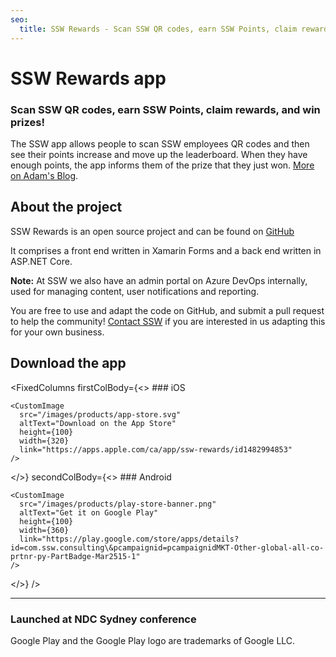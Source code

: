 ```yaml
---
seo:
  title: SSW Rewards - Scan SSW QR codes, earn SSW Points, claim rewards, and win prizes!
---
```


# SSW Rewards app

### Scan SSW QR codes, earn SSW Points, claim rewards, and win prizes!

The SSW app allows people to scan SSW employees QR codes and then see their
points increase and move up the leaderboard. When they have enough points, the
app informs them of the prize that they just won. [More on Adam's Blog](https://adamcogan.com/2019/11/06/ssw-had-fun-at-ndc-gotta-catch-em-all/).

<VideoEmbed url="https://www.youtube.com/watch?v=UVjun9hPwTc" videoWidth="w-full" removeMargin={true} />

## About the project

SSW Rewards is an open source project and can be found on [GitHub](https://github.com/SSWConsulting/SSW.Rewards)

It comprises a front end written in Xamarin Forms and a back end written in ASP.NET Core.

**Note:** At SSW we also have an admin portal on Azure DevOps internally, used for managing content, user notifications and reporting.

You are free to use and adapt the code on GitHub, and submit a pull request to help the community!
[Contact SSW](https://www.ssw.com.au/ssw/Company/ContactUs.aspx) if you are interested in us adapting
this for your own business.

## Download the app

<FixedColumns
  firstColBody={<>
    ### iOS
    
    <CustomImage 
      src="/images/products/app-store.svg" 
      altText="Download on the App Store" 
      height={100} 
      width={320}
      link="https://apps.apple.com/ca/app/ssw-rewards/id1482994853" 
    />

  </>}
  secondColBody={<>
    ### Android
    
    <CustomImage 
      src="/images/products/play-store-banner.png" 
      altText="Get it on Google Play" 
      height={100} 
      width={360} 
      link="https://play.google.com/store/apps/details?id=com.ssw.consulting\&pcampaignid=pcampaignidMKT-Other-global-all-co-prtnr-py-PartBadge-Mar2515-1"
    />
  </>}
/>

***

### Launched at NDC Sydney conference
<TweetEmbed url="https://twitter.com/SSW_TV/status/1184008604619284482" />


Google Play and the Google Play logo are trademarks of Google LLC.
